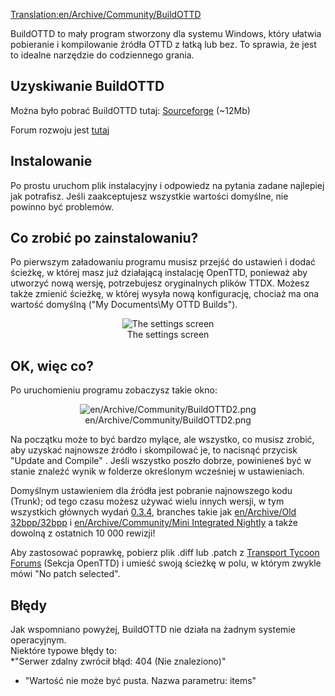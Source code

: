 [[Translation:en/Archive/Community/BuildOTTD]]


<!--{{warning|'''BuildOTTD is having trouble on vista. If you have vista do not use BuildOTTD.'''<br>
}}-->{{pl/Uwaga|'''BuildOTTD ma problem z perspektywą. Jeśli masz vista, nie używaj BuildOTTD.'''<br>
}}

BuildOTTD to mały program stworzony dla systemu Windows, który ułatwia pobieranie i kompilowanie źródła OTTD z łatką lub bez.
To sprawia, że ​​jest to idealne narzędzie do codziennego grania.

== Uzyskiwanie BuildOTTD ==
Można było pobrać BuildOTTD tutaj: [https://sourceforge.net/projects/bottd/ Sourceforge] (~12Mb)

Forum rozwoju jest [http://www.tt-forums.net/viewtopic.php?f=33&t=31823 tutaj]

== Instalowanie ==
Po prostu uruchom plik instalacyjny i odpowiedz na pytania zadane najlepiej jak potrafisz.
Jeśli zaakceptujesz wszystkie wartości domyślne, nie powinno być problemów.
<!--{{warning|'''Always install to a path with no spaces in it.'''<br>
This is a limitation in the underlying tools used by BuildOTTD.}}-->{{pl/Uwaga|'''Zawsze instaluj na ścieżce bez spacji.'''<br>
Jest to ograniczenie w podstawowych narzędziach używanych przez BuildOTTD.}}

== Co zrobić po zainstalowaniu? ==

Po pierwszym załadowaniu programu musisz przejść do ustawień i dodać ścieżkę, w której masz już działającą instalację OpenTTD, ponieważ aby utworzyć nową wersję, potrzebujesz oryginalnych plików TTDX. Możesz także zmienić ścieżkę, w której wysyła nową konfigurację, chociaż ma ona wartość domyślną ("My Documents\My OTTD Builds").
<center>[[File:en/Archive/Community/BuildOTTD settings1.png|The settings screen]]</center>

== OK, więc co? ==
Po uruchomieniu programu zobaczysz takie okno:
<center>[[File:en/Archive/Community/BuildOTTD2.png]]</center>
Na początku może to być bardzo mylące, ale wszystko, co musisz zrobić, aby uzyskać najnowsze źródło i skompilować je, to nacisnąć przycisk "Update and Compile" . Jeśli wszystko poszło dobrze, powinieneś być w stanie znaleźć wynik w folderze określonym wcześniej w ustawieniach.

Domyślnym ustawieniem dla źródła jest pobranie najnowszego kodu (Trunk); od tego czasu możesz używać wielu innych wersji, w tym wszystkich głównych wydań [[en/Archive/OpenTTD/OpenTTD 0.3.4|0.3.4]], branches takie jak [[en/Archive/Old 32bpp/32bpp]] i [[en/Archive/Community/Mini Integrated Nightly]] a także dowolną z ostatnich 10 000 rewizji!

Aby zastosować poprawkę, pobierz plik .diff lub .patch z [http://www.tt-forums.net/index.php?c=20 Transport Tycoon Forums] (Sekcja OpenTTD) i umieść swoją ścieżkę w polu, w którym zwykle mówi "No patch selected".

== Błędy ==
Jak wspomniano powyżej, BuildOTTD nie działa na żadnym systemie operacyjnym.<br>
Niektóre typowe błędy to:<br>
*"Serwer zdalny zwrócił błąd: 404 (Nie znaleziono)"
*"Wartość nie może być pusta. Nazwa parametru: items"


<!--[[Category:Development]]-->